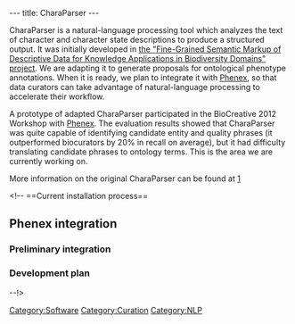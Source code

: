 ---
title: CharaParser
---

CharaParser is a natural-language processing tool which analyzes the text of character and character state descriptions to produce a structured output. It was initially developed in [http://sites.google.com/site/biosemanticsproject/ the "Fine-Grained Semantic Markup of Descriptive Data for Knowledge Applications in Biodiversity Domains" project]. We are adapting it to generate proposals for ontological phenotype annotations. When it is ready, we plan to integrate it with [[Phenex]], so that data curators can take advantage of natural-language processing to accelerate their workflow.


A prototype of adapted CharaParser participated in the BioCreative 2012 Workshop with [[Phenex]]. The evaluation results showed that CharaParser was quite capable of identifying candidate entity and quality phrases (it outperformed biocurators by 20% in recall on average), but it had difficulty translating candidate phrases to ontology terms. This is the area we are currently working on.


More information on the original CharaParser can be found at [http://sites.google.com/site/biosemanticsproject/project-source-code]


<!-- ==Current installation process==

==Phenex integration==
===Preliminary integration===
===Development plan===
--!>

[[Category:Software]]
[[Category:Curation]]
[[Category:NLP]]
